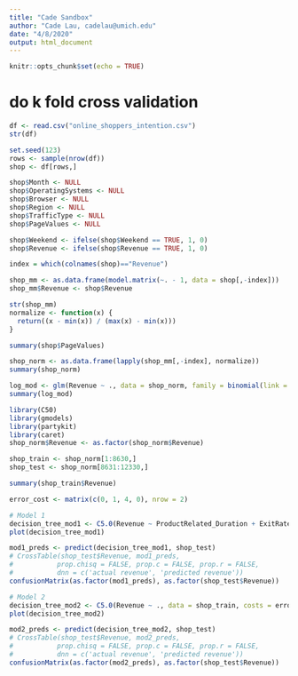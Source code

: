 ```yaml
---
title: "Cade Sandbox"
author: "Cade Lau, cadelau@umich.edu"
date: "4/8/2020"
output: html_document
---
```


```r
knitr::opts_chunk$set(echo = TRUE)
```

# do k fold cross validation
```r
df <- read.csv("online_shoppers_intention.csv")
str(df)

set.seed(123)
rows <- sample(nrow(df))
shop <- df[rows,]

shop$Month <- NULL
shop$OperatingSystems <- NULL
shop$Browser <- NULL
shop$Region <- NULL
shop$TrafficType <- NULL
shop$PageValues <- NULL

shop$Weekend <- ifelse(shop$Weekend == TRUE, 1, 0)
shop$Revenue <- ifelse(shop$Revenue == TRUE, 1, 0)

index = which(colnames(shop)=="Revenue")

shop_mm <- as.data.frame(model.matrix(~. - 1, data = shop[,-index]))
shop_mm$Revenue <- shop$Revenue

str(shop_mm)
normalize <- function(x) {
  return((x - min(x)) / (max(x) - min(x)))
}

summary(shop$PageValues)

shop_norm <- as.data.frame(lapply(shop_mm[,-index], normalize))
summary(shop_norm)

log_mod <- glm(Revenue ~ ., data = shop_norm, family = binomial(link = "logit"))
summary(log_mod)
```



```r
library(C50)
library(gmodels)
library(partykit)
library(caret)
shop_norm$Revenue <- as.factor(shop_norm$Revenue)

shop_train <- shop_norm[1:8630,]
shop_test <- shop_norm[8631:12330,]

summary(shop_train$Revenue)

error_cost <- matrix(c(0, 1, 4, 0), nrow = 2)

# Model 1
decision_tree_mod1 <- C5.0(Revenue ~ ProductRelated_Duration + ExitRates + SpecialDay + VisitorTypeNew_Visitor, data = shop_train, costs = error_cost)
plot(decision_tree_mod1)

mod1_preds <- predict(decision_tree_mod1, shop_test)
# CrossTable(shop_test$Revenue, mod1_preds,
#           prop.chisq = FALSE, prop.c = FALSE, prop.r = FALSE,
#           dnn = c('actual revenue', 'predicted revenue'))
confusionMatrix(as.factor(mod1_preds), as.factor(shop_test$Revenue))

# Model 2
decision_tree_mod2 <- C5.0(Revenue ~ ., data = shop_train, costs = error_cost)
plot(decision_tree_mod2)

mod2_preds <- predict(decision_tree_mod2, shop_test)
# CrossTable(shop_test$Revenue, mod2_preds,
#           prop.chisq = FALSE, prop.c = FALSE, prop.r = FALSE,
#           dnn = c('actual revenue', 'predicted revenue'))
confusionMatrix(as.factor(mod2_preds), as.factor(shop_test$Revenue))
```

